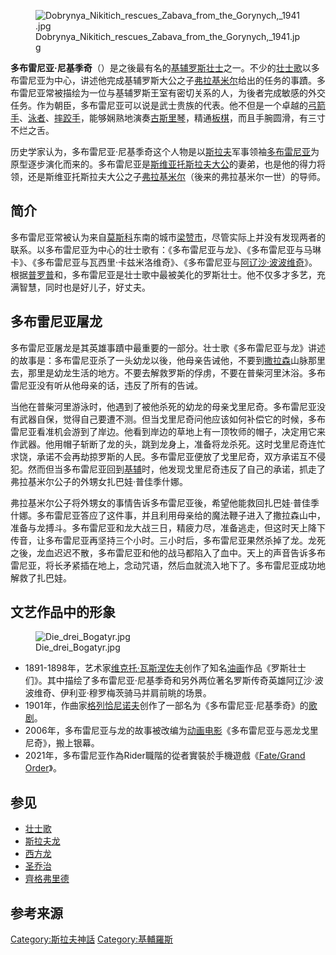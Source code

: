 [[File:Dobrynya_Nikitich_rescues_Zabava_from_the_Gorynych,_1941.jpg|thumb]]

'''多布雷尼亚·尼基季奇'''（{{lang-ru|'''Добры́ня Ники́тич'''}}）是{{Link-en|伊利亞·穆羅梅茨 (虛構人物)|Ilya Muromets|伊利亞·穆羅梅茨}}之後最有名的[[基辅罗斯|基辅罗斯]][[罗斯壮士|壮士]]之一。不少的[[壮士歌|壮士歌]]以多布雷尼亚为中心，讲述他完成基辅罗斯大公之子[[弗拉基米尔一世·斯维亚托斯拉维奇|弗拉基米尔]]给出的任务的事蹟。多布雷尼亚常被描绘为一位与基辅罗斯王室有密切关系的人，为後者完成敏感的外交任务。作为朝臣，多布雷尼亚可以说是武士贵族的代表。他不但是一个卓越的[[弓箭|弓箭手]]、[[游泳|泳者]]、[[摔跤|摔跤手]]，能够娴熟地演奏[[古斯里琴|古斯里琴]]，精通[[板棋|板棋]]，而且手腕圆滑，有三寸不烂之舌。{{r|Bai98|page1=81}}

历史学家认为，多布雷尼亚·尼基季奇这个人物是以[[斯拉夫人|斯拉夫]]军事领袖[[多布雷尼亚|多布雷尼亚]]为原型逐步演化而来的。多布雷尼亚是[[斯维亚托斯拉夫·伊戈列维奇|斯维亚托斯拉夫大公]]的妻弟，也是他的得力将领，还是斯维亚托斯拉夫大公之子[[弗拉基米尔一世·斯维亚托斯拉维奇|弗拉基米尔]]（後来的弗拉基米尔一世）的导师。

==简介==
多布雷尼亚常被认为来自[[莫斯科|莫斯科]]东南的城市[[梁赞|梁赞市]]，尽管实际上并没有发现两者的联系。以多布雷尼亚为中心的壮士歌有：《多布雷尼亚与龙》、《多布雷尼亚与马琳卡》、《多布雷尼亚与瓦西里·卡兹米洛维奇》、《多布雷尼亚与[[阿辽沙·波波维奇|阿辽沙·波波维奇]]》{{r|Bai98|page1=81}}。根据[[弗拉基米尔·雅可夫列维奇·普罗普|普罗普]]和{{link-en|B. N. 普季洛夫|Boris Nikolaevich Putilov}}，多布雷尼亚是壮士歌中最被美化的罗斯壮士。他不仅多才多艺，充满智慧，同时也是好儿子，好丈夫{{r|cs|page1=54}}。

== 多布雷尼亚屠龙 ==
多布雷尼亚屠龙是其英雄事蹟中最重要的一部分。壮士歌《多布雷尼亚与龙》讲述的故事是：多布雷尼亚杀了一头幼龙以後，他母亲告诫他，不要到[[撒拉森|撒拉森]]山脉那里去，那里是幼龙生活的地方。不要去解救罗斯的俘虏，不要在普柴河里沐浴。多布雷尼亚没有听从他母亲的话，违反了所有的告诫。

当他在普柴河里游泳时，他遇到了被他杀死的幼龙的母亲戈里尼奇。多布雷尼亚没有武器自保，觉得自己要遭不测。但当戈里尼奇问他应该如何补偿它的时候，多布雷尼亚看准机会游到了岸边。他看到岸边的草地上有一顶牧师的帽子，决定用它来作武器{{r|Bai98|page1=82}}。他用帽子斩断了龙的头，跳到龙身上，准备将龙杀死。这时戈里尼奇连忙求饶，承诺不会再劫掠罗斯的人民。多布雷尼亚便放了戈里尼奇，双方承诺互不侵犯。然而但当多布雷尼亚回到[[基辅|基辅]]时，他发现戈里尼奇违反了自己的承诺，抓走了弗拉基米尔公子的外甥女扎巴娃·普佳季什娜。

弗拉基米尔公子将外甥女的事情告诉多布雷尼亚後，希望他能救回扎巴娃·普佳季什娜。多布雷尼亚答应了这件事，并且利用母亲给的魔法鞭子进入了撒拉森山中，准备与龙搏斗。多布雷尼亚和龙大战三日，精疲力尽，准备逃走，但这时天上降下传音，让多布雷尼亚再坚持三个小时。三小时后，多布雷尼亚果然杀掉了龙。龙死之後，龙血迟迟不散，多布雷尼亚和他的战马都陷入了血中。天上的声音告诉多布雷尼亚，将长矛紧插在地上，念动咒语，然后血就流入地下了。多布雷尼亚成功地解救了扎巴娃。{{r|Bai98|page1=81–97}}

==文艺作品中的形象==
[[File:Die_drei_Bogatyr.jpg|thumb]]
*1891-1898年，艺术家[[维克托·瓦斯涅佐夫|维克托·瓦斯涅佐夫]]创作了知名[[油画|油画]]作品《罗斯壮士们》。其中描绘了多布雷尼亚·尼基季奇和另外两位著名罗斯传奇英雄阿辽沙·波波维奇、伊利亚·穆罗梅茨骑马并肩前眺的场景{{r|oxford|page1=726}}。
*1901年，作曲家[[亚历山大·蒂洪诺维奇·格列恰尼诺夫|格列恰尼诺夫]]创作了一部名为《多布雷尼亚·尼基季奇》的[[歌剧|歌剧]]{{r|ral|page1=207}}。
*2006年，多布雷尼亚与龙的故事被改编为[[动画电影|动画电影]]《多布雷尼亚与恶龙戈里尼奇》，搬上银幕{{r|imdb}}。
*2021年，多布雷尼亚作為Rider職階的從者實裝於手機遊戲《[[Fate/Grand_Order|Fate/Grand Order]]》。

==参见==
*[[壮士歌|壮士歌]]
*[[斯拉夫龙|斯拉夫龙]]
*[[龙_(西方)|西方龙]]
*[[圣乔治|圣乔治]]
*[[齊格弗里德|齊格弗里德]]

==参考来源==
{{reflist|refs=
<ref name="Bai98">{{cite book|last=Bailey|first = James|coauthors= Tatyana Ivanova|title = An Anthology of Russian Folk Epics|location = Armonk, New York|publisher = M.E. Sharpe, Inc|year = 1998|isbn = 0-585-26579-8|language = en}}</ref>
<ref name="cs">{{cite book|author=Nicholas Valentine Riasanovsky, Gleb Struve, Thomas Eekman|title=California Slavic Studies|year=1980|publisher=University of California Press（插图版）|language = en|isbn=9780520035843}}</ref>
<ref name="oxford">{{cite book|author=Ian Chilvers|title=The Oxford Dictionary of Art|url=https://archive.org/details/oxforddictionary0000unse_m7y2|year=2004|publisher=Oxford University Press（插图版）|language = en|isbn=9780198604761}}</ref> 
<ref name="ral">{{cite book|author=Richard Anthony Leonard|title=A History of Russian Music|year=1956|language = en|publisher=Macmillan}}</ref> 
<ref name="imdb">{{cite web|title=Dobrynya Nikitich i Zmey Gorynych (2006)|url=http://www.imdb.com/title/tt0465967/|publisher=IMDb|language=en|accessdate=2014-04-05|archive-date=2020-10-11|archive-url=https://web.archive.org/web/20201011033927/https://www.imdb.com/title/tt0465967/|dead-url=no}}</ref> 
}}

{{Commons|Category:Dobrynya Nikitich|多布雷尼亚·尼基季奇}}

[[Category:斯拉夫神話|Category:斯拉夫神話]]
[[Category:基輔羅斯|Category:基輔羅斯]]